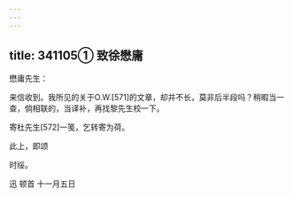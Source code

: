 ```yaml
---
---
---
```

title: 341105① 致徐懋庸
---




懋庸先生：

来信收到。我所见的关于O.W.[571]的文章，却并不长，莫非后半段吗？稍暇当一查，倘相联的，当译补，再找黎先生校一下。

寄杜先生[572]一笺，乞转寄为荷。

此上，即颂

时绥。

迅 顿首 十一月五日